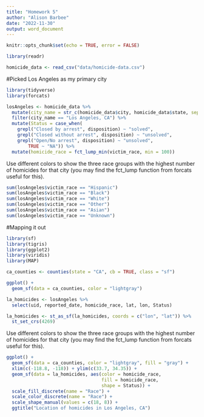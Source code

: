 ```yaml
---
title: "Homework 5"
author: "Alison Barbee"
date: "2022-11-30"
output: word_document
---
```


```r
knitr::opts_chunk$set(echo = TRUE, error = FALSE)
```

```r
library(readr)

homicide_data <- read_csv("data/homicide-data.csv")
```

#Picked Los Angeles as my primary city  

```r
library(tidyverse)
library(forcats)

losAngeles <- homicide_data %>%
  mutate(city_name = str_c(homicide_data$city, homicide_data$state, sep = ", ")) %>%
  filter(city_name == "Los Angeles, CA") %>%
  mutate(Status = case_when(
    grepl("Closed by arrest", disposition) ~ "solved", 
    grepl("Closed without arrest", disposition) ~ "unsolved",
    grepl("Open/No arrest", disposition) ~ "unsolved",
        TRUE ~ "NA")) %>%
  mutate(homicide_race = fct_lump_min(victim_race, min = 100))

```

Use different colors to show the three race groups with the highest number of homicides for that city 
(you may find the fct_lump function from forcats useful for this).

```r
sum(losAngeles$victim_race == "Hispanic")
sum(losAngeles$victim_race == "Black")
sum(losAngeles$victim_race == "White")
sum(losAngeles$victim_race == "Other")
sum(losAngeles$victim_race == "Asian")
sum(losAngeles$victim_race == "Unknown")
```

#Mapping it out

```r
library(sf)
library(tigris)
library(ggplot2)
library(viridis)
library(MAP)

ca_counties <- counties(state = "CA", cb = TRUE, class = "sf")

ggplot() + 
  geom_sf(data = ca_counties, color = "lightgray")
```


```r
la_homicides <- losAngeles %>% 
  select(uid, reported_date, homicide_race, lat, lon, Status)

la_homicides <- st_as_sf(la_homicides, coords = c("lon", "lat")) %>%
  st_set_crs(4269)

```

Use different colors to show the three race groups with the highest number of homicides for that city 
(you may find the fct_lump function from forcats useful for this).

```r
ggplot() +
  geom_sf(data = ca_counties, color = "lightgray", fill = "gray") +
  xlim(c(-118.8, -118)) + ylim(c(33.7, 34.35)) +
  geom_sf(data = la_homicides, aes(color = homicide_race,
                                   fill = homicide_race,
                                   shape = Status)) +
  scale_fill_discrete(name = "Race") +
  scale_color_discrete(name = "Race") +
  scale_shape_manual(values = c(18, 8)) +
  ggtitle("Location of homicides in Los Angeles, CA")
```

